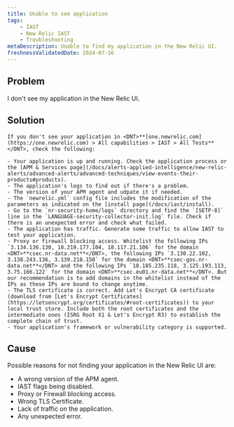 ```yaml
---
title: Unable to see application
tags:
    - IAST
    - New Relic IAST
    - Troubleshooting
metaDescription: Unable to find my application in the New Relic UI. 
freshnessValidatedDate: 2024-07-16
---
```


## Problem

I don't see my application in the New Relic UI.



## Solution

    If you don't see your application in <DNT>**[one.newrelic.com](https://one.newrelic.com) > All capabilities > IAST > All Tests**</DNT>, check the following:
    
    - Your application is up and running. Check the application process or the [APM & Services page](/docs/alerts-applied-intelligence/new-relic-alerts/advanced-alerts/advanced-techniques/view-events-their-products#products). 
    - The application's logs to find out if there's a problem.
    - The version of your APM agent and udpate it if needed.
    - The `newrelic.yml` config file includes the modification of the parameters as indicated on the [install page](/docs/iast/install).
    - Go to the `nr-security-home/logs` directory and find the `[SETP-8]` line in the `LANGUAGE-security-collector-init.log` file. Check if there is an unexpected error and check what failed.
    - The application has traffic. Generate some traffic to allow IAST to test your application.
    - Proxy or firewall blocking access. Whitelist the following IPs `3.134.136.130, 18.219.177.104, 18.117.21.106` for the domain <DNT>**csec.nr-data.net**</DNT>, the following IPs `3.130.22.102, 3.138.243.136, 3.139.218.150` for the domain <DNT>**csec-gov.nr-data.net**</DNT> and the following IPs `18.185.235.118, 3.125.193.113, 3.75.166.122` for the domain <DNT>**csec.eu01.nr-data.net**</DNT>. But our recommendation is to add domains in the whitelist instead of the IPs as these IPs are bound to change anytime.
    - The TLS certificate is correct. Add Let's Encrypt CA certificate (download from [Let's Encrypt Certificates](https://letsencrypt.org/certificates/#root-certificates)) to your local trust store. Include both the root certificates and the intermediate ones (ISRG Root X1 & Let's Encrypt R3) to establish the complete chain of trust.
    - Your application's framework or vulnerability category is supported.

## Cause

Possible reasons for not finding your application in the New Relic UI are:
* A wrong version of the APM agent.
* IAST flags being disabled.
* Proxy or Firewall blocking access.
* Wrong TLS Certificate. 
* Lack of traffic on the application.
* Any unexpected error.
